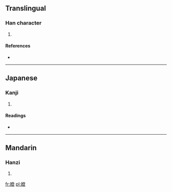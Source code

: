 ==Translingual==

===Han character===
{{Han char|rn=38|rad=女|as=12|sn=15|four=4741<sub>8</sub>|canj=女弓人廿 (VNOT)|ids=⿰[[女]][[登]]}}

# {{defn|Han|sort=女12}}

====References====
* {{Han ref|kx=0271.140|dkj=06721|dj=0539.070|hdz=21083.060|uh=5B01|ud=23297|bh=E55D|bd=58717}}

----

==Japanese==

===Kanji===
{{ja-kanji|grade=|rs=女12}}

# {{defn|lang=ja|sort=女12}}

====Readings====
* {{ja-readings|on=[[とう]] (tō)|kun=[[うつくしい]] (utsukushii)}}

----

==Mandarin==

===Hanzi===
{{cmn-hanzi|pin=[[dēng]] ([[deng1]])|wg=teng<sup>1</sup>}}

# {{defn|lang=cmn|sort=女12}}

[[fr:嬁]]
[[pl:嬁]]